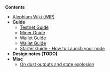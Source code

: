 '''Contents'''
* [[Home | Alephium Wiki (WIP)]]
* '''Guide'''
** [[Testnet-Guide | Testnet Guide]]
** [[Miner-Guide | Miner Guide]]
** [[Wallet-Guide | Wallet Guide]]
** [[Multisig-Guide | Wallet Guide]]
** [[Starter Guide - How to Launch your node | Starter Guide - How to Launch your node]]
* '''Design notes (TODO)'''
* '''Misc'''
** [[On-dust-outputs-and-state-explosion | On dust outputs and state explosion]]
